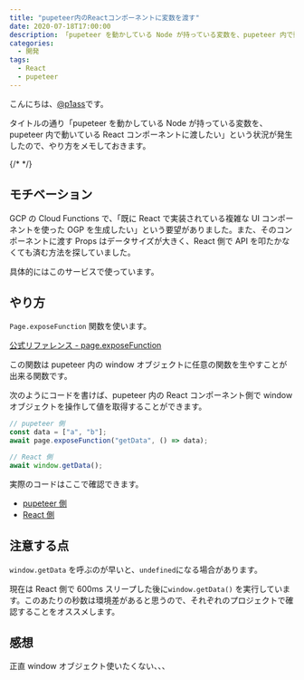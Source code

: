 ```yaml
---
title: "pupeteer内のReactコンポーネントに変数を渡す"
date: 2020-07-18T17:00:00
description: 「pupeteer を動かしている Node が持っている変数を、pupeteer 内で動いている React コンポーネントに渡したい」という状況が発生したので、やり方をメモしておきます。
categories:
  - 開発
tags:
  - React
  - pupeteer
---
```


こんにちは、[@p1ass](https://twitter.com/p1ass)です。

タイトルの通り「pupeteer を動かしている Node が持っている変数を、pupeteer 内で動いている React コンポーネントに渡したい」という状況が発生したので、やり方をメモしておきます。

{/* <!--more--> */}

## モチベーション

GCP の Cloud Functions で、「既に React で実装されている複雑な UI コンポーネントを使った OGP を生成したい」という要望がありました。また、そのコンポーネントに渡す Props はデータサイズが大きく、React 側で API を叩たかなくても済む方法を探していました。

具体的にはこのサービスで使っています。

<ExLinkCard url="https://midare.p1ass.com"/>

## やり方

`Page.exposeFunction` 関数を使います。

[公式リファレンス - page.exposeFunction](https://pptr.dev/#?product=Puppeteer&version=v5.2.0&show=api-pageexposefunctionname-puppeteerfunction)

この関数は pupeteer 内の window オブジェクトに任意の関数を生やすことが出来る関数です。

次のようにコードを書けば、pupeteer 内の React コンポーネント側で window オブジェクトを操作して値を取得することができます。

```javascript
// pupeteer 側
const data = ["a", "b"];
await page.exposeFunction("getData", () => data);
```

```javascript
// React 側
await window.getData();
```

実際のコードはここで確認できます。

- [pupeteer 側](https://github.com/p1ass/midare/blob/master/ogp_functions/src/index.ts#L26-L29)
- [React 側](https://github.com/p1ass/midare/blob/master/frontend/src/pages/OGPCalendar.tsx#L16-L24)

## 注意する点

`window.getData` を呼ぶのが早いと、`undefined`になる場合があります。

現在は React 側で 600ms スリープした後に`window.getData()` を実行しています。このあたりの秒数は環境差があると思うので、それぞれのプロジェクトで確認することをオススメします。

## 感想

正直 window オブジェクト使いたくない、、、
